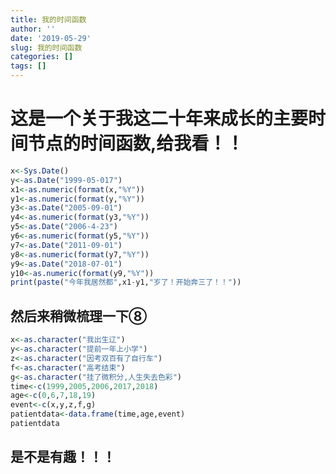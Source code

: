 ```yaml
---
title: 我的时间函数
author: ''
date: '2019-05-29'
slug: 我的时间函数
categories: []
tags: []
---
```

# 这是一个关于我这二十年来成长的主要时间节点的时间函数,给我看！！
```r
x<-Sys.Date()
y<-as.Date("1999-05-017")
x1<-as.numeric(format(x,"%Y"))
y1<-as.numeric(format(y,"%Y"))
y3<-as.Date("2005-09-01")
y4<-as.numeric(format(y3,"%Y"))
y5<-as.Date("2006-4-23")
y6<-as.numeric(format(y5,"%Y"))
y7<-as.Date("2011-09-01")
y8<-as.numeric(format(y7,"%Y"))
y9<-as.Date("2018-07-01")
y10<-as.numeric(format(y9,"%Y"))
print(paste("今年我居然都",x1-y1,"岁了！开始奔三了！！"))
```
## 然后来稍微梳理一下⑧
```r
x<-as.character("我出生辽")
y<-as.character("提前一年上小学")
z<-as.character("因考双百有了自行车")
f<-as.character("高考结束")
g<-as.character("挂了微积分,人生失去色彩")
time<-c(1999,2005,2006,2017,2018)
age<-c(0,6,7,18,19)
event<-c(x,y,z,f,g)
patientdata<-data.frame(time,age,event)
patientdata
```
## 是不是有趣！！！
